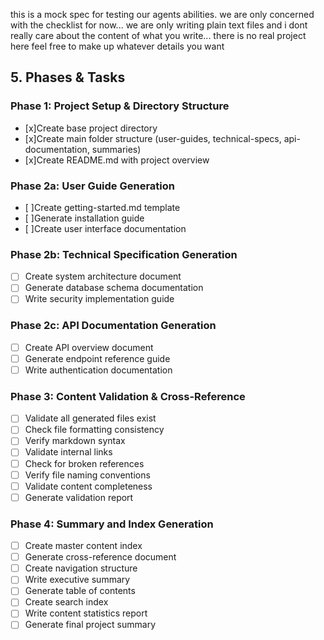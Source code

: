 this is a mock spec for testing our agents abilities. we are only concerned with the checklist for now... we are only writing plain text files and i dont really care about the content of what you write... there is no real project here feel free to make up whatever details you want

## 5. Phases & Tasks

### Phase 1: Project Setup & Directory Structure
- [x]Create base project directory
- [x]Create main folder structure (user-guides, technical-specs, api-documentation, summaries)
- [x]Create README.md with project overview

### Phase 2a: User Guide Generation
- [ ]Create getting-started.md template
- [ ]Generate installation guide
- [ ]Create user interface documentation

### Phase 2b: Technical Specification Generation
- [ ] Create system architecture document
- [ ] Generate database schema documentation
- [ ] Write security implementation guide

### Phase 2c: API Documentation Generation
- [ ] Create API overview document
- [ ] Generate endpoint reference guide
- [ ] Write authentication documentation

### Phase 3: Content Validation & Cross-Reference
- [ ] Validate all generated files exist
- [ ] Check file formatting consistency
- [ ] Verify markdown syntax
- [ ] Validate internal links
- [ ] Check for broken references
- [ ] Verify file naming conventions
- [ ] Validate content completeness
- [ ] Generate validation report

### Phase 4: Summary and Index Generation
- [ ] Create master content index
- [ ] Generate cross-reference document
- [ ] Create navigation structure
- [ ] Write executive summary
- [ ] Generate table of contents
- [ ] Create search index
- [ ] Write content statistics report
- [ ] Generate final project summary